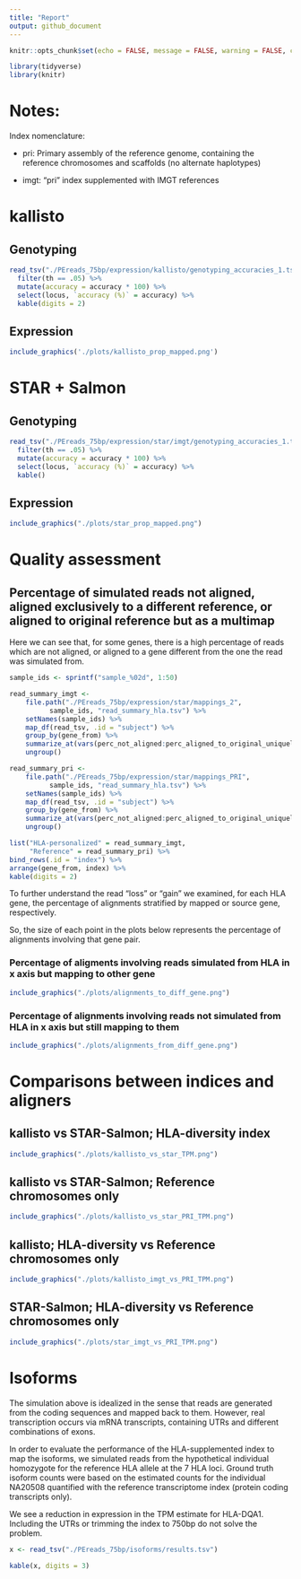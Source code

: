 ```yaml
---
title: "Report"
output: github_document
---
```


```r
knitr::opts_chunk$set(echo = FALSE, message = FALSE, warning = FALSE, comment = '')
```

```r
library(tidyverse)
library(knitr)
```

# Notes:

Index nomenclature:

- pri: Primary assembly of the reference genome, containing the reference chromosomes and scaffolds (no alternate haplotypes)

- imgt: "pri" index supplemented with IMGT references


# kallisto

## Genotyping

```r
read_tsv("./PEreads_75bp/expression/kallisto/genotyping_accuracies_1.tsv") %>%
  filter(th == .05) %>%
  mutate(accuracy = accuracy * 100) %>%
  select(locus, `accuracy (%)` = accuracy) %>%
  kable(digits = 2)
```

## Expression

```r
include_graphics('./plots/kallisto_prop_mapped.png')
```

# STAR + Salmon

## Genotyping

```r
read_tsv("./PEreads_75bp/expression/star/imgt/genotyping_accuracies_1.tsv") %>%
  filter(th == .05) %>%
  mutate(accuracy = accuracy * 100) %>%
  select(locus, `accuracy (%)` = accuracy) %>%
  kable()
```

## Expression

```r
include_graphics("./plots/star_prop_mapped.png")
```

# Quality assessment 

## Percentage of simulated reads not aligned, aligned exclusively to a different reference, or aligned to original reference but as a multimap

Here we can see that, for some genes, there is a high percentage of reads which
are not aligned, or aligned to a gene different from the one the read was
simulated from.

```r
sample_ids <- sprintf("sample_%02d", 1:50)

read_summary_imgt <- 
    file.path("./PEreads_75bp/expression/star/mappings_2",
	      sample_ids, "read_summary_hla.tsv") %>%
    setNames(sample_ids) %>%
    map_df(read_tsv, .id = "subject") %>%
    group_by(gene_from) %>%
    summarize_at(vars(perc_not_aligned:perc_aligned_to_original_uniquely), mean) %>%
    ungroup()

read_summary_pri <- 
    file.path("./PEreads_75bp/expression/star/mappings_PRI",
	      sample_ids, "read_summary_hla.tsv") %>%
    setNames(sample_ids) %>%
    map_df(read_tsv, .id = "subject") %>%
    group_by(gene_from) %>%
    summarize_at(vars(perc_not_aligned:perc_aligned_to_original_uniquely), mean) %>%
    ungroup()

list("HLA-personalized" = read_summary_imgt, 
     "Reference" = read_summary_pri) %>%
bind_rows(.id = "index") %>%
arrange(gene_from, index) %>%
kable(digits = 2)
```

To further understand the read "loss" or "gain" we examined, for each HLA gene,
the percentage of alignments stratified by mapped or source gene, respectively.

So, the size of each point in the plots below represents the percentage of
alignments involving that gene pair.


### Percentage of aligments involving reads simulated from HLA in x axis but mapping to other gene

```r
include_graphics("./plots/alignments_to_diff_gene.png")
```

### Percentage of alignments involving reads not simulated from HLA in x axis but still mapping to them

```r
include_graphics("./plots/alignments_from_diff_gene.png")
```


# Comparisons between indices and aligners

## kallisto vs STAR-Salmon; HLA-diversity index

```r
include_graphics("./plots/kallisto_vs_star_TPM.png")
```

## kallisto vs STAR-Salmon; Reference chromosomes only

```r
include_graphics("./plots/kallisto_vs_star_PRI_TPM.png")
```

## kallisto; HLA-diversity vs Reference chromosomes only

```r
include_graphics("./plots/kallisto_imgt_vs_PRI_TPM.png")
```

## STAR-Salmon; HLA-diversity vs Reference chromosomes only

```r
include_graphics("./plots/star_imgt_vs_PRI_TPM.png")
```

# Isoforms

The simulation above is idealized in the sense that reads are generated from the
coding sequences and mapped back to them. However, real transcription occurs via
mRNA transcripts, containing UTRs and different combinations of exons.

In order to evaluate the performance of the HLA-supplemented index to map the
isoforms, we simulated reads from the hypothetical individual homozygote for the
reference HLA allele at the 7 HLA loci. Ground truth isoform counts were based
on the estimated counts for the individual NA20508 quantified with the reference
transcriptome index (protein coding transcripts only).

We see a reduction in expression in the TPM estimate for HLA-DQA1. Including the
UTRs or trimming the index to 750bp do not solve the problem.

```r
x <- read_tsv("./PEreads_75bp/isoforms/results.tsv")

kable(x, digits = 3)
```
